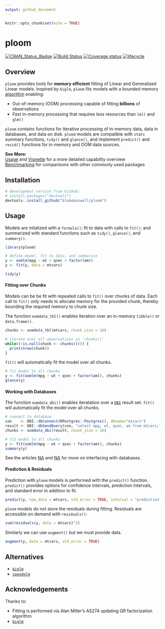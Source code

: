 ```yaml
---
output: github_document
---
```


```r
knitr::opts_chunk$set(echo = TRUE)
```

# ploom

[![CRAN_Status_Badge](https://www.r-pkg.org/badges/version/ploom)](https://cran.r-project.org/package=ploom)
[![Build Status](https://api.travis-ci.com/blakeboswell/ploom.svg?branch=develop)](https://api.travis-ci.com/blakeboswell/ploom)
[![Coverage status](https://codecov.io/gh/blakeboswell/ploom/branch/develop/graph/badge.svg)](https://codecov.io/github/blakeboswell/ploom?branch=develop)
[![lifecycle](https://img.shields.io/badge/lifecycle-experimental-orange.svg)](https://www.tidyverse.org/lifecycle/#experimental)

<!-- [AppVeyor Build Status]() -->

## Overview

`ploom` provides tools for __memory efficient__ fitting of Linear and Generalized Linear models. Inspired by `biglm`, `ploom` fits models with a bounded memory [algorithm](#acknowledgements) enabling:

- Out-of-memory (OOM) processing capable of fitting __billions__ of observations
- _Fast_ in-memory processing that requires less resources than `lm()` and `glm()`

`ploom` contains functions for iterative processing of in-memory data, data in databases, and data on disk. `ploom` models are compatible with `stats` summary functions, `tidy()` and `glance()`, and implement `predict()` and `resid()` functions for in-memory and OOM data sources.

__See More:__\
[Usage]() and [Vignette]() for a more detailed capability overview\
[Benchmarking]() for comparisons with other commonly used packages


## Installation

```r
# development version from GitHub:
# install.packages("devtools")
devtools::install_github("blakeboswell/ploom")
```

## Usage

Models are intialized with a `formula()`; fit to data with calls to `fit()`; and summarized with standard functions such as `tidy()`, `glance()`, and `summary()`.

```r
library(ploom)

# define model, fit to data, and summarize
y <- oomlm(mpg ~ wt + qsec + factor(am))
y <- fit(y, data = mtcars)

tidy(y)
```

#### Fitting over Chunks

Models can be be fit with repeated calls to `fit()` over chunks of data. Each call to `fit()` only needs to allocate memory for the provided chunk, thereby bounding the required memory to chunk size.

The function `oomdata_tbl()` enables iteration over an in-memory `tibble()` or `data.frame()`.

```r
chunks <- oomdata_tbl(mtcars, chunk_size = 16)

# iterate over all observations in `chunks()`
while((!is.null(chunk <- chunks()))) {
  print(nrow(chunk))
}
```

`fit()` will automatically fit the model over all chunks.

```r
# fit model to all chunks
y <- fit(oomlm(mpg ~ wt + qsec + factor(am)), chunks)
glance(y)
```

#### Working with Databases

The function `oomdata_dbi()` enables iteratation over a [`DBI`]() result set. `fit()` will automatically fit the model over all chunks.

```r
# connect to database
con    <- DBI::dbConnect(RPostgres::Postgres(), dbname="mtcars")
result <- DBI::dbSendQuery(con, "select mpg, wt, qsec, am from mtcars;")
chunks <- oomdata_dbi(result, chunk_size = 16)

# fit model to all chunks
y <- fit(oomlm(mpg ~ wt + qsec + factor(am)), chunks)
summary(y)
```

See the articles [NA]() and [NA]() for more on interfacing with databases.

#### Prediction & Residuals

Prediction with `ploom` models is performed with the `predict()` function.  `predict()` provides options for confidence intervals, prediction intervals, and standard error in addition to fit.

```r
predict(y, new_data = mtcars, std_error = TRUE, interval = "prediction")
```

`ploom` models do not store the residuals during fitting.  Residuals are accessible on demand with `residuals()`:

```r
sum(residuals(y, data = mtcars)^2)
```

Similarly we can use `augment()` but we must provide data.

```r
augment(y, data = mtcars, std_error = TRUE)
```

## Alternatives

- [`biglm`](https://cran.r-project.org/web/packages/biglm/index.html)
- [`speedglm`](https://cran.r-project.org/web/packages/speedglm/index.html)

## Acknowledgements

Thanks to:

- Fitting is performed via Alan Miller’s AS274 updating QR factorization algorithm
- [`biglm`](https://cran.r-project.org/web/packages/biglm/index.html)

